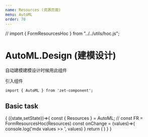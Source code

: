```yaml
---
name: Resources (资源页面)
menu: AutoML
order: 70
---
```


// import { FormResourcesHoc } from "../../utils/hoc.js";

# AutoML.Design (建模设计)
自动建模建模设计时候用此组件


引入组件

```
import { AutoML } from 'zet-component';
```

## Basic task
<Playground>
  <State initial={{ show:'chart' }}>
    {
      ({state,setState})=>{
        const { Resources } = AutoML;
        // const FR = FormResourcesHoc(Resources)
        const onChange = (values)=>{
          console.log('mdx values >> ', values)
        }
        return (
          <Resources
            groupConfig={groupConfig}
            authRead={false}
            standalone={standalone}
            userResource={userResource}
            onChange={onChange}
          ></Resources>
        )
      }
    }
  </State>
</Playground>

